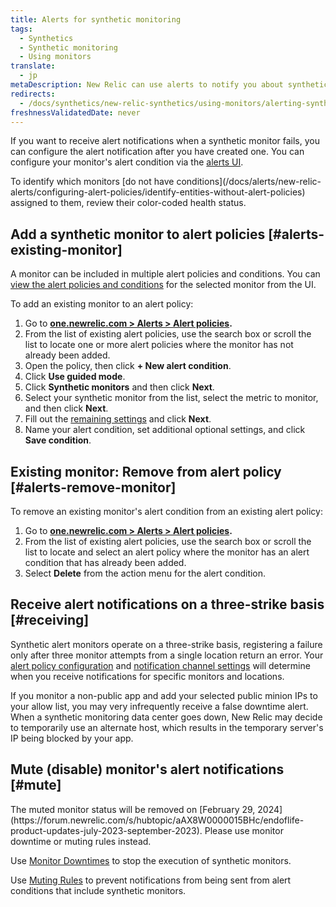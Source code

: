 ```yaml
---
title: Alerts for synthetic monitoring
tags:
  - Synthetics
  - Synthetic monitoring
  - Using monitors
translate:
  - jp
metaDescription: New Relic can use alerts to notify you about synthetic monitors's failures.
redirects:
  - /docs/synthetics/new-relic-synthetics/using-monitors/alerting-synthetics
freshnessValidatedDate: never
---
```


If you want to receive alert notifications when a synthetic monitor fails, you can configure the alert notification after you have created one. You can configure your monitor's alert condition via the [alerts UI](/docs/alerts-applied-intelligence/new-relic-alerts/alert-policies/create-edit-or-find-alert-policy/).

<Callout variant="tip">
  To identify which monitors [do not have conditions](/docs/alerts/new-relic-alerts/configuring-alert-policies/identify-entities-without-alert-policies) assigned to them, review their color-coded health status.
</Callout>

## Add a synthetic monitor to alert policies [#alerts-existing-monitor]

A monitor can be included in multiple alert policies and conditions. You can [view the alert policies and conditions](/docs/synthetics/new-relic-synthetics/using-monitors/view-monitors-alert-policies-conditions) for the selected monitor from the <InlinePopover type="alerts" /> UI.

To add an existing monitor to an alert policy:

1. Go to <DoNotTranslate>**[one.newrelic.com > Alerts > Alert policies](https://one.newrelic.com/alerts-ai/condition-builder/policy-list).**</DoNotTranslate>
2. From the list of existing alert policies, use the search box or scroll the list to locate one or more alert policies where the monitor has not already been added.
3. Open the policy, then click <DoNotTranslate>**+ New alert condition**</DoNotTranslate>.
4. Click <DoNotTranslate>**Use guided mode**</DoNotTranslate>. 
5. Click <DoNotTranslate>**Synthetic monitors**</DoNotTranslate> and then click <DoNotTranslate>**Next**</DoNotTranslate>.
6. Select your synthetic monitor from the list, select the metric to monitor, and then click <DoNotTranslate>**Next**</DoNotTranslate>. 
7. Fill out the [remaining settings](/docs/alerts-applied-intelligence/new-relic-alerts/alert-conditions/create-nrql-alert-conditions/#query-order) and click <DoNotTranslate>**Next**</DoNotTranslate>.
8. Name your alert condition, set additional optional settings, and click <DoNotTranslate>**Save condition**</DoNotTranslate>. 

## Existing monitor: Remove from alert policy [#alerts-remove-monitor]

To remove an existing monitor's alert condition from an existing alert policy:

1. Go to <DoNotTranslate>**[one.newrelic.com > Alerts > Alert policies](https://one.newrelic.com/alerts-ai/condition-builder/policy-list).**</DoNotTranslate>
2. From the list of existing alert policies, use the search box or scroll the list to locate and select an alert policy where the monitor has an alert condition that has already been added.
3. Select <DoNotTranslate>**Delete**</DoNotTranslate> from the action menu for the alert condition.

## Receive alert notifications on a three-strike basis [#receiving]

Synthetic alert monitors operate on a three-strike basis, registering a failure only after three monitor attempts from a single location return an error. Your [alert policy configuration](/docs/alerts/new-relic-alerts-beta/configuring-alert-policies/alert-policy-workflow) and [notification channel settings](/docs/alerts/new-relic-alerts-beta/managing-notification-channels/notification-channels-controlling-where-send-alerts) will determine when you receive notifications for specific monitors and locations.

If you monitor a non-public app and add your selected public minion IPs to your allow list, you may very infrequently receive a false downtime alert. When a synthetic monitoring data center goes down, New Relic may decide to temporarily use an alternate host, which results in the temporary server's IP being blocked by your app.

## Mute (disable) monitor's alert notifications [#mute]

<Callout variant="important">
  The muted monitor status will be removed on [February 29, 2024](https://forum.newrelic.com/s/hubtopic/aAX8W0000015BHc/endoflife-product-updates-july-2023-september-2023). Please use monitor downtime or muting rules instead.
</Callout>

Use [Monitor Downtimes](/docs/synthetics/synthetic-monitoring/using-monitors/monitor-downtimes-disable-monitoring-during-scheduled-maintenance-times/) to stop the execution of synthetic monitors.

Use [Muting Rules](/docs/alerts-applied-intelligence/new-relic-alerts/alert-notifications/muting-rules-suppress-notifications/) to prevent notifications from being sent from alert conditions that include synthetic monitors.